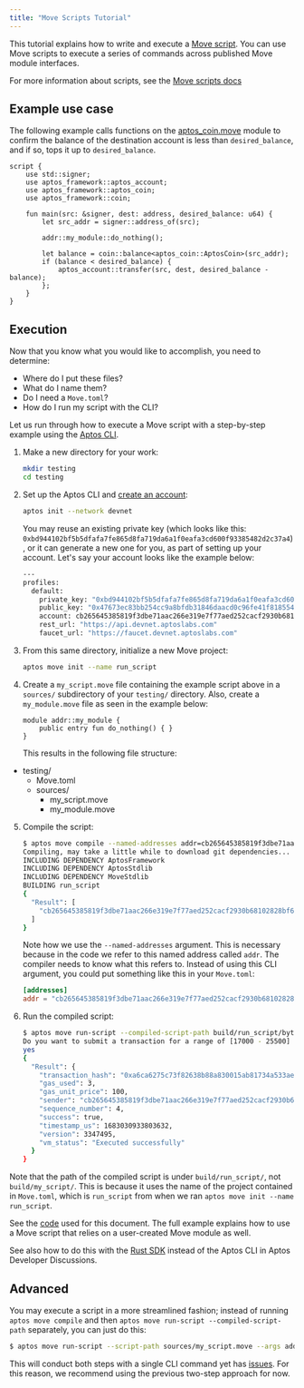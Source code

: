 ```yaml
---
title: "Move Scripts Tutorial"
---
```


This tutorial explains how to write and execute a [Move script](/build/smart-contracts/book/modules-and-scripts). You can use Move scripts to execute a series of commands across published Move module interfaces.






For more information about scripts, see the [Move scripts docs](/build/smart-contracts/scripts)

## Example use case

The following example calls functions on the [aptos_coin.move](https://github.com/aptos-labs/aptos-core/blob/main/aptos-move/framework/aptos-framework/sources/aptos_coin.move) module to confirm the balance of the destination account is less than `desired_balance`, and if so, tops it up to `desired_balance`.

```move
script {
    use std::signer;
    use aptos_framework::aptos_account;
    use aptos_framework::aptos_coin;
    use aptos_framework::coin;

    fun main(src: &signer, dest: address, desired_balance: u64) {
        let src_addr = signer::address_of(src);

        addr::my_module::do_nothing();

        let balance = coin::balance<aptos_coin::AptosCoin>(src_addr);
        if (balance < desired_balance) {
            aptos_account::transfer(src, dest, desired_balance - balance);
        };
    }
}
```

## Execution

Now that you know what you would like to accomplish, you need to determine:

- Where do I put these files?
- What do I name them?
- Do I need a `Move.toml`?
- How do I run my script with the CLI?

Let us run through how to execute a Move script with a step-by-step example using the [Aptos CLI](/build/cli/working-with-move-contracts).

1. Make a new directory for your work:

   ```bash filename="Terminal"
   mkdir testing
   cd testing
   ```

2. Set up the Aptos CLI and [create an account](/build/cli/setup-cli):

   ```bash filename="Terminal"
   aptos init --network devnet
   ```

   You may reuse an existing private key (which looks like this: `0xbd944102bf5b5dfafa7fe865d8fa719da6a1f0eafa3cd600f93385482d2c37a4`), or it can generate a new one for you, as part of setting up your account. Let&apos;s say your account looks like the example below:

   ```bash filename="Terminal"
   ---
   profiles:
     default:
       private_key: "0xbd944102bf5b5dfafa7fe865d8fa719da6a1f0eafa3cd600f93385482d2c37a4"
       public_key: "0x47673ec83bb254cc9a8bfdb31846daacd0c96fe41f81855462f5fc5306312b1b"
       account: cb265645385819f3dbe71aac266e319e7f77aed252cacf2930b68102828bf615
       rest_url: "https://api.devnet.aptoslabs.com"
       faucet_url: "https://faucet.devnet.aptoslabs.com"
   ```

3. From this same directory, initialize a new Move project:

   ```bash filename="Terminal"
   aptos move init --name run_script
   ```

4. Create a `my_script.move` file containing the example script above in a `sources/` subdirectory of your `testing/` directory. Also, create a `my_module.move` file as seen in the example below:

   ```move
   module addr::my_module {
       public entry fun do_nothing() { }
   }
   ```

   This results in the following file structure:



<FileTree>

- testing/
  - Move.toml
  - sources/
    - my_script.move
    - my_module.move

</FileTree>



5. Compile the script:

   ```bash filename="Terminal"
   $ aptos move compile --named-addresses addr=cb265645385819f3dbe71aac266e319e7f77aed252cacf2930b68102828bf615
   Compiling, may take a little while to download git dependencies...
   INCLUDING DEPENDENCY AptosFramework
   INCLUDING DEPENDENCY AptosStdlib
   INCLUDING DEPENDENCY MoveStdlib
   BUILDING run_script
   {
     "Result": [
       "cb265645385819f3dbe71aac266e319e7f77aed252cacf2930b68102828bf615::my_module"
     ]
   }
   ```

   Note how we use the `--named-addresses` argument. This is necessary because in the code we refer to this named address called `addr`. The compiler needs to know what this refers to. Instead of using this CLI argument, you could put something like this in your `Move.toml`:

   ```toml
   [addresses]
   addr = "cb265645385819f3dbe71aac266e319e7f77aed252cacf2930b68102828bf615"
   ```

6. Run the compiled script:
   ```bash filename="Terminal"
   $ aptos move run-script --compiled-script-path build/run_script/bytecode_scripts/main.mv --args address:b078d693856a65401d492f99ca0d6a29a0c5c0e371bc2521570a86e40d95f823 --args u64:5
   Do you want to submit a transaction for a range of [17000 - 25500] Octas at a gas unit price of 100 Octas? [yes/no] >
   yes
   {
     "Result": {
       "transaction_hash": "0xa6ca6275c73f82638b88a830015ab81734a533aebd36cc4647b48ff342434cdf",
       "gas_used": 3,
       "gas_unit_price": 100,
       "sender": "cb265645385819f3dbe71aac266e319e7f77aed252cacf2930b68102828bf615",
       "sequence_number": 4,
       "success": true,
       "timestamp_us": 1683030933803632,
       "version": 3347495,
       "vm_status": "Executed successfully"
     }
   }
   ```

Note that the path of the compiled script is under `build/run_script/`, not `build/my_script/`. This is because it uses the name of the project contained in `Move.toml`, which is `run_script` from when we ran `aptos move init --name run_script`.

See the [code](https://github.com/banool/move-examples/tree/main/run_script) used for this document. The full example explains how to use a Move script that relies on a user-created Move module as well.

See also how to do this with the [Rust SDK](https://github.com/aptos-labs/aptos-developer-discussions/discussions/24) instead of the Aptos CLI in Aptos Developer Discussions.

## Advanced

You may execute a script in a more streamlined fashion; instead of running `aptos move compile` and then `aptos move run-script --compiled-script-path` separately, you can just do this:

```bash filename="Terminal"
$ aptos move run-script --script-path sources/my_script.move --args address:b078d693856a65401d492f99ca0d6a29a0c5c0e371bc2521570a86e40d95f823 --args u64:5
```

This will conduct both steps with a single CLI command yet has [issues](https://github.com/aptos-labs/aptos-core/issues/5733). For this reason, we recommend using the previous two-step approach for now.
